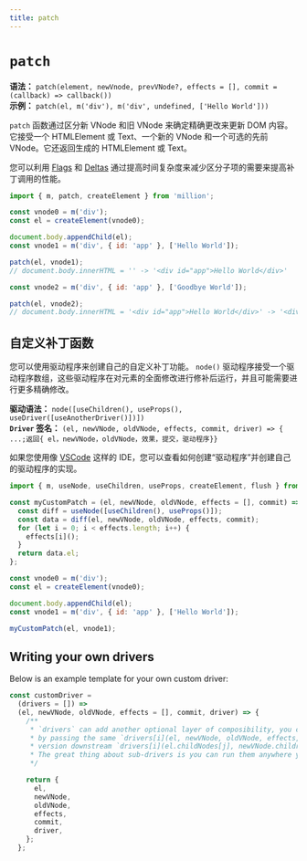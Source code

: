 ```yaml
---
title: patch
---
```


# `patch`

**语法：** `patch(element, newVnode, prevVNode?, effects = [], commit = (callback) => callback())`\
**示例：** `patch(el, m('div'), m('div', undefined, ['Hello World']))`

`patch` 函数通过区分新 VNode 和旧 VNode 来确定精确更改来更新 DOM 内容。它接受一个 HTMLElement 或 Text、一个新的 VNode 和一个可选的先前 VNode。它还返回生成的 HTMLElement 或 Text。

您可以利用 [Flags](/functions/m#flags) 和 [Deltas](/functions/m#deltas) 通过提高时间复杂度来减少区分子项的需要来提高补丁调用的性能。

```js
import { m, patch, createElement } from 'million';

const vnode0 = m('div');
const el = createElement(vnode0);

document.body.appendChild(el);
const vnode1 = m('div', { id: 'app' }, ['Hello World']);

patch(el, vnode1);
// document.body.innerHTML = '' -> '<div id="app">Hello World</div>'

const vnode2 = m('div', { id: 'app' }, ['Goodbye World']);

patch(el, vnode2);
// document.body.innerHTML = '<div id="app">Hello World</div>' -> '<div id="app">Goodbye World</div>'
```

## 自定义补丁函数

您可以使用驱动程序来创建自己的自定义补丁功能。 `node()` 驱动程序接受一个驱动程序数组，这些驱动程序在对元素的全面修改进行修补后运行，并且可能需要进行更多精确修改。

**驱动语法：** `node([useChildren(), useProps(), useDriver([useAnotherDriver()])])`\
**`Driver` 签名：** `(el, newVNode, oldVNode, effects, commit, driver) => { ...;返回{ el，newVNode，oldVNode，效果，提交，驱动程序}}`

如果您使用像 [VSCode](https://code.visualstudio.com/) 这样的 IDE，您可以查看如何创建“驱动程序”并创建自己的驱动程序的实现。

```js
import { m, useNode, useChildren, useProps, createElement, flush } from 'million';

const myCustomPatch = (el, newVNode, oldVNode, effects = [], commit) => {
  const diff = useNode([useChildren(), useProps()]);
  const data = diff(el, newVNode, oldVNode, effects, commit);
  for (let i = 0; i < effects.length; i++) {
    effects[i]();
  }
  return data.el;
};

const vnode0 = m('div');
const el = createElement(vnode0);

document.body.appendChild(el);
const vnode1 = m('div', { id: 'app' }, ['Hello World']);

myCustomPatch(el, vnode1);
```

## Writing your own drivers

Below is an example template for your own custom driver:

```js
const customDriver =
  (drivers = []) =>
  (el, newVNode, oldVNode, effects = [], commit, driver) => {
    /**
     * `drivers` can add another optional layer of composibility, you can run the drivers
     * by passing the same `drivers[i](el, newVNode, oldVNode, effects, commit, driver)`, or a manipulated
     * version downstream `drivers[i](el.childNodes[j], newVNode.children[j], undefined, effects, commit, driver)`.
     * The great thing about sub-drivers is you can run them anywhere you want inside the driver!
     */

    return {
      el,
      newVNode,
      oldVNode,
      effects,
      commit,
      driver,
    };
  };
```
